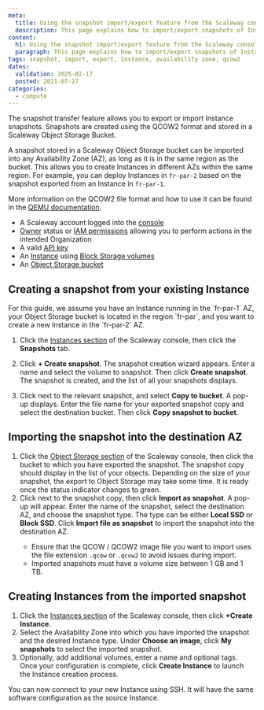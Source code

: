```yaml
---
meta:
  title: Using the snapshot import/export feature from the Scaleway console
  description: This page explains how to import/export snapshots of Instances using the Scaleway console.
content:
  h1: Using the snapshot import/export feature from the Scaleway console
  paragraph: This page explains how to import/export snapshots of Instances using the Scaleway console.
tags: snapshot, import, export, instance, availability zone, qcow2
dates:
  validation: 2025-02-17
  posted: 2021-07-27
categories:
  - compute
---
```


The snapshot transfer feature allows you to export or import Instance snapshots. Snapshots are created using the QCOW2 format and stored in a Scaleway Object Storage Bucket.

A snapshot stored in a Scaleway Object Storage bucket can be imported into any Availability Zone (AZ), as long as it is in the same region as the bucket. This allows you to create Instances in different AZs within the same region. For example, you can deploy Instances in `fr-par-2` based on the snapshot exported from an Instance in `fr-par-1`.

More information on the QCOW2 file format and how to use it can be found in the [QEMU documentation](https://www.qemu.org/docs/master/system/images.html#cmdoption-image-formats-arg-qcow2).

<Macro id="requirements" />

- A Scaleway account logged into the [console](https://console.scaleway.com)
- [Owner](/iam/concepts/#owner) status or [IAM permissions](/iam/concepts/#permission) allowing you to perform actions in the intended Organization
- A valid [API key](/iam/how-to/create-api-keys/)
- An [Instance](/instances/how-to/create-an-instance/) using [Block Storage volumes](/block-storage/how-to/create-a-volume/)
- An [Object Storage bucket](/object-storage/how-to/create-a-bucket/)

## Creating a snapshot from your existing Instance

<Message type="note">
For this guide, we assume you have an Instance running in the `fr-par-1` AZ, your Object Storage bucket is located in the region `fr-par`, and you want to create a new Instance in the `fr-par-2` AZ.
</Message>

1. Click the [Instances section](https://console.scaleway.com/instance/servers) of the Scaleway console, then click the **Snapshots** tab.
2. Click **+ Create snapshot**. The snapshot creation wizard appears. Enter a name and select the volume to snapshot. Then click **Create snapshot**. The snapshot is created, and the list of all your snapshots displays.

3. Click <Icon name="more" /> next to the relevant snapshot, and select **Copy to bucket**. A pop-up displays. Enter the file name for your exported snapshot copy and select the destination bucket. Then click **Copy snapshot to bucket**.

## Importing the snapshot into the destination AZ

1. Click the [Object Storage section](https://console.scaleway.com/object-storage/buckets) of the Scaleway console, then click the bucket to which you have exported the snapshot. The snapshot copy should display in the list of your objects.
    <Message type="note">
    Depending on the size of your snapshot, the export to Object Storage may take some time. It is ready once the status indicator changes to green.
    </Message>
2. Click <Icon name="more" /> next to the snapshot copy, then click **Import as snapshot**. A pop-up will appear. Enter the name of the snapshot, select the destination AZ, and choose the snapshot type.
    The type can be either **Local SSD** or **Block SSD**. Click **Import file as snapshot** to import the snapshot into the destination AZ.
    <Message type="important">
      - Ensure that the QCOW / QCOW2 image file you want to import uses the file extension `.qcow` or `.qcow2` to avoid issues during import.
      - Imported snapshots must have a volume size between 1 GB and 1 TB.
    </Message>

## Creating Instances from the imported snapshot

1. Click the [Instances section](https://console.scaleway.com/instance/servers) of the Scaleway console, then click **+Create Instance**.
2. Select the Availability Zone into which you have imported the snapshot and the desired Instance type. Under **Choose an image**, click **My snapshots** to select the imported snapshot.
3. Optionally, add additional volumes, enter a name and optional tags. Once your configuration is complete, click **Create Instance** to launch the Instance creation process.

You can now connect to your new Instance using SSH. It will have the same software configuration as the source Instance.